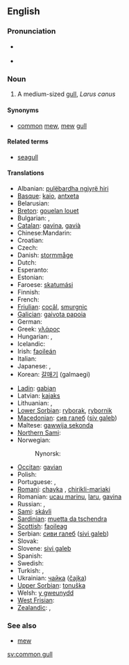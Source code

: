 {{wikipedia}}
==English==

===Pronunciation===
* {{a|RP}} {{IPA|/ˈkɒmən ˌgʌl/}}
* {{a|US}} {{IPA|/ˈkɑːmən ˌgʌl/}}

===Noun===
{{en-noun|sg=[[common]] [[gull]]}}

# A medium-sized [[gull]], ''Larus canus''

====Synonyms====
* [[common]] [[mew]], [[mew]] [[gull]]

====Related terms====
* [[seagull]]

====Translations====
{{trans-top|Larus canus}}
* Albanian: [[pulëbardha ngjyrë hiri]]
* [[Basque]]: [[kaio]], [[antxeta]]
* Belarusian: {{t-|be|чайка|xs=Belarusian}}
* [[Breton]]: [[gouelan louet]]
* Bulgarian: {{t-|bg|чайка буревестница|sc=Cyrl}}, {{t+|bg|чайка|tr=čajka|sc=Cyrl}}
* [[Catalan]]: [[gavina]], [[gavià]]
* Chinese:Mandarin: {{t-|cmn|海鸥|sc=Hani}}                                             
* Croatian: {{t-|hr|burni galeb}}
* Czech: {{t-|cs|racek bouřní}}
* Danish: [[stormmåge]]
* Dutch: {{t-|nl|stormmeeuw|f}}
* Esperanto: {{t-|eo|griza mevo|xs=Esperanto}}
* Estonian: {{t-|et|kalakajakas}}
* Faroese: [[skatumási]]
* Finnish: {{t+|fi|kalalokki}}
* French: {{t-|fr|goéland cendré}}
* [[Friulian]]: [[cocâl]], [[smurgnic]]
* [[Galician]]: [[gaivota papoia]]
* German: {{t-|de|Sturmmöwe|f}}
* Greek: [[γλάρος]] '' ''
* Hungarian: {{t-|hu|viharsirály}}, {{t+|hu|sirály}}
* Icelandic: {{t+|is|stormmáfur}}
* Irish: [[faoileán]]
* Italian: {{t-|it|gavina}}
* Japanese: {{t-|ja|カモメ|sc=Jpan}}, {{t+|ja|鴎|tr=kamome|sc=Jpan}}
* Korean: [[갈매기]] (galmaegi)
{{trans-mid}}
* [[Ladin]]: [[gabian]]
* Latvian: [[kajaks]]
* Lithuanian: {{t-|lt|paprastasis kiras|xs=Lithuanian}}, {{t|lt|kiras|xs=Lithuanian}}
* [[Lower Sorbian]]: [[ryborak]], [[rybornik]]
* [[Macedonian]]: [[сив галеб]] ([[siv galeb]])
* Maltese: [[gawwija sekonda]]
* [[Northern Sami]]: {{tø|se|báiski}}
* Norwegian: {{t-|no|fiskemåke}}
*: Nynorsk: {{t-|nn|fiskemåse|xs=Norwegian Nynorsk}}
* [[Occitan]]: [[gavian]]
* Polish: {{t-|pl|mewa pospolita}}
* Portuguese: {{t-|pt|gaivota-parda}}, {{t+|pt|gaivota}}
* [[Romani]]: [[chayka]] {{f}}, [[chirikli-mariaki]] {{f}}
* Romanian: [[ucau marinu]], [[laru]], [[gavina]]
* Russian: {{t-|ru|сизая чайка|sc=Cyrl}}, {{t+|ru|чайка|tr=čajka|sc=Cyrl}}
* [[Sami]]: [[skávli]]
* [[Sardinian]]: [[muetta da tschendra]]
* [[Scottish]]: [[faoileag]]
* Serbian: [[сиви галеб]] ([[sivi galeb]])
* Slovak: {{t-|sk|čajka sivá}}
* Slovene: [[sivi galeb]]
* Spanish: {{t-|es|gaviota|f}}
* Swedish: {{t+|sv|fiskmås|c}}
* Turkish: {{t+|tr|küçük gümüş martı}}, {{t|tr|dalgıç}}
* Ukrainian: [[чайка]] ([[čajka]])
* [[Upper Sorbian]]: [[tonuška]]
* Welsh: [[y gweunydd]]
* [[West Frisian]]: {{t+|fy|unwaarsfûgel|xs=West Frisian}}
* [[Zealandic]]: {{tø|zea|Sturmmeêuwe}}, {{tø|zea|sturmmeêuwe}}
{{trans-bottom}}

===See also===
* [[mew]]

[[sv:common gull]]